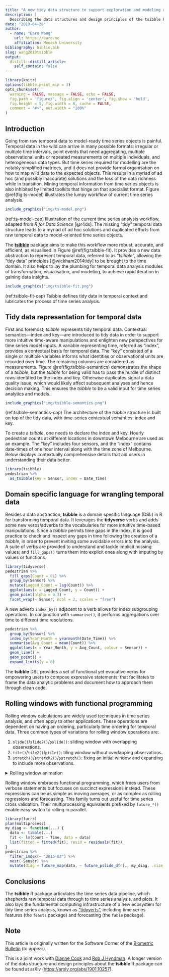 ```yaml
---
title: "A new tidy data structure to support exploration and modeling of temporal data"
description: |
  Describing the data structures and design principles of the tsibble R package
date: "2019-04-20"
author:
  - name: "Earo Wang"
    url: https://earo.me
    affiliation: Monash University
bibliography: biblio.bib
slug: wang2019tsibble
output: 
  distill::distill_article:
    self_contain: false
---
```


```r
library(knitr)
options(tibble.print_min = 3)
opts_chunk$set(
  warning = FALSE, message = FALSE, echo = FALSE,
  fig.path = 'figure/', fig.align = 'center', fig.show = 'hold',
  fig.height = 5, fig.width = 8, cache = FALSE,
  comment = "#>", out.width = "100%"
)
```

## Introduction

Going from raw temporal data to model-ready time series objects is painful. Temporal data in the wild can arrive in many possible formats: irregular or multiple time intervals, point events that need aggregating, multiple observational units or repeated measurements on multiple individuals, and heterogeneous data types. But time series required for modelling are the notably simplified matrices, and it does not provide formal organisation on how to map wild data to the expected objects. This results in a myriad of ad hoc (and possibly inaccurate) solutions and the loss of the data richness while in transition. Mining temporal information from time series objects is also inhibited by limited toolkits that hinge on that specialist format. Figure \@ref(fig:ts-model) illustrates the lumpy workflow of current time series analysis.

```r
include_graphics("img/ts-model.png")
```

(ref:ts-model-cap) Illustration of the current time series analysis workflow, adapted from *R for Data Science* [@r4ds]. The missing "tidy" temporal data structure leads to a myriad of ad hoc solutions and duplicated efforts from raw temporal data to model-oriented time series objects. 

The [**tsibble**](http://tsibble.tidyverts.org) package aims to make this workflow more robust, accurate, and efficient, as visualised in Figure \@ref(fig:tsibble-fit). It provides a new data abstraction to represent temporal data, referred to as "*tsibble*", allowing the "tidy data" principles [@wickham2014tidy] to be brought to the time domain. It also helps to lay the plumbing for temporal data analysis modules of transformation, visualisation, and modeling, to achieve rapid iteration in gaining data insights.

```r
include_graphics("img/tsibble-fit.png")
```

(ref:tsibble-fit-cap) Tsibble defines tidy data in temporal context and lubricates the process of time series analysis.

## Tidy data representation for temporal data

First and foremost, *tsibble* represents tidy temporal data. Contextual semantics---index and key---are introduced to tidy data in order to support more intuitive time-aware manipulations and enlighten new perspectives for time series model inputs. A variable representing time, referred as "index", provides a contextual basis for temporal data. The "key" consisted of a single or multiple variables informs what identities or observational units are recorded over time. The remaining columns are considered as measurements. Figure \@ref(fig:tsibble-semantics) demonstrates the shape of a *tsibble*, but the *tsibble* for being valid has to pass the hurdle of distinct rows identified by the index and key. Otherwise duplicates signal a data quality issue, which would likely affect subsequent analyses and hence decision making. This ensures the *tsibble* to be a valid input for time series analytics and models.

```r
include_graphics("img/tsibble-semantics.png")
```

(ref:tsibble-semantics-cap) The architecture of the *tsibble* structure is built on top of the tidy data, with time-series contextual semantics: index and key.

To create a *tsibble*, one needs to declare the index and key. Hourly pedestrian counts at different locations in downtown Melbourne are used as an example. The "key" includes four sensors, and the "index" contains date-times of one hour interval along with the time zone of Melbourne. Below displays contextually comprehensive details that aid users in understanding their data better.

```r
library(tsibble)
pedestrian %>% 
  as_tsibble(key = Sensor, index = Date_Time)
```

## Domain specific language for wrangling temporal data

Besides a data abstraction, **tsibble** is a domain specific language (DSL) in R for transforming temporal data. It leverages the **tidyverse** verbs and adds some new verbs/adverbs to the vocabularies for more intuitive time-based manipulations. Since a *tsibble* permits time gaps in the index, it is good practice to check and inspect any gaps in time following the creation of a *tsibble*, in order to prevent inviting some avoidable errors into the analysis. A suite of verbs are provided to understand and tackle implicit missing values; and `fill_gaps()` turns them into explicit ones along with imputing by values or functions.

```r
library(tidyverse)
pedestrian %>% 
  fill_gaps(Count = 0L) %>% 
  group_by(Sensor) %>% 
  mutate(Lagged_Count = lag(Count)) %>% 
  ggplot(aes(x = Lagged_Count, y = Count)) +
  geom_point(alpha = 0.3) +
  facet_wrap(~ Sensor, ncol = 2, scales = "free")
```

A new adverb `index_by()` adjacent to a verb allows for index subgrouping operations. In conjunction with `summarise()`, it performs aggregations over time to different time resolutions.

```r
pedestrian %>% 
  group_by(Sensor) %>% 
  index_by(Year_Month = yearmonth(Date_Time)) %>% 
  summarise(Avg_Count = mean(Count)) %>% 
  ggplot(aes(x = Year_Month, y = Avg_Count, colour = Sensor)) +
  geom_line() +
  geom_point() +
  expand_limits(y = 0)
```

The **tsibble** DSL provides a set of functional yet evocative verbs for empowering users to compose expressive statements; that facilitates to frame the data analytic problems and document how to approach them through clean code.

## Rolling windows with functional programming

Rolling window calculations are widely used techniques in time series analysis, and often apply to other applications. These operations are dependent on having an ordering, particularly time ordering for temporal data. Three common types of variations for rolling window operations are:

1. `slide()`/`slide2()`/`pslide()`: sliding window with overlapping observations.
2. `tile()`/`tile2()`/`ptile()`: tiling window without overlapping observations.
3. `stretch()`/`stretch2()`/`pstretch()`: fixing an initial window and expanding to include more observations.

<details>
<summary>Rolling window animation</summary>
<img src="https://tsibble.tidyverts.org/reference/figures/animate-1.gif" align="center" />
</details>

Rolling window embraces functional programming, which frees users from verbose statements but focuses on succinct expressions instead. These expressions can be as simple as moving averages, or as complex as rolling regressions and forecasting. This family turns out useful for time series cross validation. Their multiprocessing equivalents prefixed by `future_*()` enable easy switch to rolling in parallel.

```r
library(furrr)
plan(multiprocess)
my_diag <- function(...) {
  data <- tibble(...)
  fit <- lm(Count ~ Time, data = data)
  list(fitted = fitted(fit), resid = residuals(fit))
}
pedestrian %>%
  filter_index(~ "2015-03") %>%
  nest(-Sensor) %>%
  mutate(diag = future_map(data, ~ future_pslide_dfr(., my_diag, .size = 24 * 7)))
```

## Conclusions

The **tsibble** R package articulates the time series data pipeline, which shepherds raw temporal data through to time series analysis, and plots. It also lays the fundamental computing infrastructure of a new ecosystem for tidy time series analysis, known as ["tidyverts"](http://tidyverts.org), including time series features (the `feasts` package) and forecasting (the `fable` package).

## Note {.appendix}

This article is originally written for the Software Corner of the [Biometric Bulletin](https://www.biometricsociety.org/publications/biometricbulletin/) (to appear).

This is a joint work with [Dianne Cook](http://dicook.org) and [Rob J Hyndman](http://robjhyndman.com). A longer version of the data structure and design principles about the **tsibble** R package can be found at arXiv (<https://arxiv.org/abs/1901.10257>).
